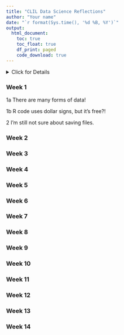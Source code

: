 ```yaml
---
title: "CLIL Data Science Reflections"
author: "Your name"
date: "`r format(Sys.time(), '%d %B, %Y')`"
output: 
  html_document:
    toc: true
    toc_float: true
    df_print: paged
    code_download: true
---
```


<details>

<summary>Click for Details</summary> Every week, after you finish working through the content, I want to hear about what you learned and what questions you still have. To facilitate this, and to encourage engagement with the course content, you'll need to take brief notes and upload them to the **ouR Reflections** on Moodle ***by noon*** of the day of the next class.

You should answer these two-three questions each time:

-   1a. What was the most interesting thing you learned about data?

-   1b. What was the most interesting thing you learned about R?

-   2\. What was the least clear thing from the class this week? What are you still wondering about?

This document will end up being a record of your learning through this course. Quite quickly, you will be able to add code chunks to your reflections and show some simple analysis or visualisations too.

(To add chunks of code either type **ctrl** + **alt** + **i** on Windows, or **⌘** + **⌥** + **i** on macOS, or use the "Insert Chunk" menu.)

These notes will be worth 20% of your final grade using a check system:

-   ✔+: (*1.5 points (150%)*) Response shows phenomenal thought and engagement with the course content. I will not assign these often.
-   ✔: (*1 point (100%)*) Response is thoughtful, well-written, and shows engagement with the course content. This is the expected level of performance.
-   ✔−: (*).5 points (50%)*) Response is hastily composed, too short, and/or only barely engages with the course content. This grade signals that you need to improve next time. I will hopefully not assign these often.

There will also be up to 3 bonus points for completing all the reflections over the semester.

Notice that is essentially a pass/fail or completion-based system. I'm not grading your writing ability, I'm not counting the exact number of words you're writing, I'm just looking for thoughtful engagement, that's all.

</details>

### Week 1

1a There are many forms of data!

1b R code uses dollar signs, but it's free?!

2 I'm still not sure about saving files.

### Week 2

### Week 3

### Week 4

### Week 5

### Week 6

### Week 7

### Week 8

### Week 9

### Week 10

### Week 11

### Week 12

### Week 13

### Week 14
